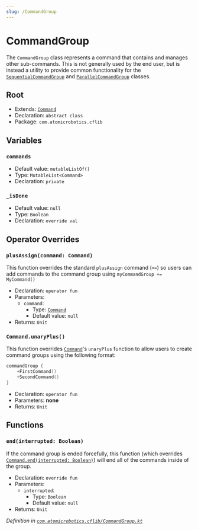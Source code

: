 ```yaml
---
slug: /CommandGroup
---
```


# CommandGroup
The `CommandGroup` class represents a command that contains and manages other sub-commands. This is not generally used by the end user, but is instead a utility to provide common functionality for the [`SequentialCommandGroup`](CommandGroup/SequentialCommandGroup) and [`ParallelCommandGroup`](CommandGroup/ParallelCommandGroup) classes.

## Root
- Extends: [`Command`](Command)
- Declaration: `abstract class`
- Package: `com.atomicrobotics.cflib`

## Variables
### `commands`
- Default value: `mutableListOf()`
- Type: `MutableList<Command>`
- Declaration: `private`
### `_isDone`
- Default value: `null`
- Type: `Boolean`
- Declaration: `override val`

## Operator Overrides
### `plusAssign(command: Command)`
This function overrides the standard `plusAssign` command (`+=`) so users can add commands to the command group using `myCommandGroup += MyCommand()`
- Declaration: `operator fun`
- Parameters:
    - `command`:
        - Type: [`Command`](Command)
        - Default value: `null`
- Returns: `Unit`
### `Command.unaryPlus()`
This function overrides [`Command`](Command)'s `unaryPlus` function to allow users to create command groups using the following format:
```kotlin
commandGroup {
    +FirstCommand()
    +SecondCommand()
}
```
- Declaration: `operator fun`
- Parameters: **none**
- Returns: `Unit`
## Functions
### `end(interrupted: Boolean)`
If the command group is ended forcefully, this function (which overrides [`Command.end(interrupted: Boolean)`](Command/#endinterrupted-boolean)) will end all of the commands inside of the group.
- Declaration: `override fun`
- Parameters:
    - `interrupted`:
        - Type: `Boolean`
        - Default value: `null`
- Returns: `Unit`

*Definition in [`com.atomicrobotics.cflib/CommandGroup.kt`](https://github.com/AtomicRobotics3805/CFLib/blob/main/cflib/src/main/kotlin/com/atomicrobotics/cflib/CommandGroup.kt#L33)*